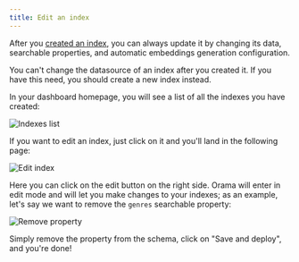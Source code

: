 ```yaml
---
title: Edit an index
---
```


After you [created an index](/cloud/working-with-indexes/create-a-new-index), you can always update it by changing its data, searchable properties, and automatic embeddings generation configuration.

You can't change the datasource of an index after you created it. If you have this need, you should create a new index instead.

In your dashboard homepage, you will see a list of all the indexes you have created:

<img
  src='/cloud/guides/working-with-indexes/indexes-list.png'
  alt='Indexes list'
/>

If you want to edit an index, just click on it and you'll land in the following page:

<img
  src='/cloud/guides/working-with-indexes/edit.png'
  alt='Edit index'
/>

Here you can click on the edit button on the right side. Orama will enter in edit mode and will let you make changes to your indexes; as an example, let's say we want to remove the `genres` searchable property:

<img
  src='/cloud/guides/working-with-indexes/remove-property.png'
  alt='Remove property'
/>

Simply remove the property from the schema, click on "Save and deploy", and you're done!
